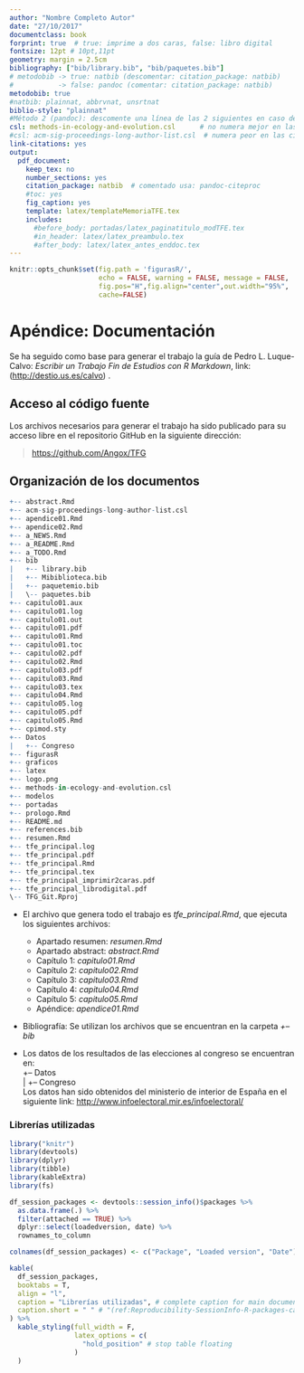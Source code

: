 ```yaml
---
author: "Nombre Completo Autor"
date: "27/10/2017"
documentclass: book
forprint: true  # true: imprime a dos caras, false: libro digital
fontsize: 12pt # 10pt,11pt
geometry: margin = 2.5cm 
bibliography: ["bib/library.bib", "bib/paquetes.bib"]
# metodobib -> true: natbib (descomentar: citation_package: natbib) 
#           -> false: pandoc (comentar: citation_package: natbib)
metodobib: true
#natbib: plainnat, abbrvnat, unsrtnat
biblio-style: "plainnat"
#Método 2 (pandoc): descomente una línea de las 2 siguientes en caso de usarlo
csl: methods-in-ecology-and-evolution.csl      # no numera mejor en las citas
#csl: acm-sig-proceedings-long-author-list.csl  # numera peor en las citas
link-citations: yes
output: 
  pdf_document:
    keep_tex: no
    number_sections: yes
    citation_package: natbib  # comentado usa: pandoc-citeproc
    #toc: yes
    fig_caption: yes
    template: latex/templateMemoriaTFE.tex
    includes:
      #before_body: portadas/latex_paginatitulo_modTFE.tex
      #in_header: latex/latex_preambulo.tex
      #after_body: latex/latex_antes_enddoc.tex
---
```




```r
knitr::opts_chunk$set(fig.path = 'figurasR/',
                      echo = FALSE, warning = FALSE, message = FALSE,
                      fig.pos="H",fig.align="center",out.width="95%",
                      cache=FALSE)

```


<!-- \setcounter{chapter}{2} -->
<!-- \setcounter{chapter}{2} escribir 2 para capítulo 3  -->
<!-- \pagenumbering{arabic} -->


\ifdefined\ifprincipal
\else
\setlength{\parindent}{1em}
\pagestyle{fancy}
\setcounter{tocdepth}{4}
\tableofcontents
<!-- \nocite{*} -->
\fi

\ifdefined\ifdoblecara
\fancyhead{}{}
\fancyhead[LE,RO]{\scriptsize\rightmark}
\fancyfoot[LO,RE]{\scriptsize\slshape \leftmark}
\fancyfoot[C]{}
\fancyfoot[LE,RO]{\footnotesize\thepage}
\else
\fancyhead{}{}
\fancyhead[RO]{\scriptsize\rightmark}
\fancyfoot[LO]{\scriptsize\slshape \leftmark}
\fancyfoot[C]{}
\fancyfoot[RO]{\footnotesize\thepage}
\fi
\renewcommand{\headrulewidth}{0.4pt}
\renewcommand{\footrulewidth}{0.4pt}

# Apéndice: Documentación

Se ha seguido como base para generar el trabajo la guía de Pedro L. Luque-Calvo: *Escribir un Trabajo Fin de Estudios con R Markdown*,  link:(<http://destio.us.es/calvo>) .

## Acceso al código fuente

Los archivos necesarios para generar el trabajo ha sido publicado para su acceso libre en el repositorio GitHub en la siguiente dirección:

> <https://github.com/Angox/TFG>

## Organización de los documentos

``` .R
+-- abstract.Rmd
+-- acm-sig-proceedings-long-author-list.csl
+-- apendice01.Rmd
+-- apendice02.Rmd
+-- a_NEWS.Rmd
+-- a_README.Rmd
+-- a_TODO.Rmd
+-- bib
|   +-- library.bib
|   +-- Mibiblioteca.bib
|   +-- paquetemio.bib
|   \-- paquetes.bib
+-- capitulo01.aux
+-- capitulo01.log
+-- capitulo01.out
+-- capitulo01.pdf
+-- capitulo01.Rmd
+-- capitulo01.toc
+-- capitulo02.pdf
+-- capitulo02.Rmd
+-- capitulo03.pdf
+-- capitulo03.Rmd
+-- capitulo03.tex
+-- capitulo04.Rmd
+-- capitulo05.log
+-- capitulo05.pdf
+-- capitulo05.Rmd
+-- cpimod.sty
+-- Datos
|   +-- Congreso
+-- figurasR
+-- graficos
+-- latex
+-- logo.png
+-- methods-in-ecology-and-evolution.csl
+-- modelos
+-- portadas
+-- prologo.Rmd
+-- README.md
+-- references.bib
+-- resumen.Rmd
+-- tfe_principal.log
+-- tfe_principal.pdf
+-- tfe_principal.Rmd
+-- tfe_principal.tex
+-- tfe_principal_imprimir2caras.pdf
+-- tfe_principal_librodigital.pdf
\-- TFG_Git.Rproj
```


- El archivo que genera todo el trabajo es *tfe_principal.Rmd*, que ejecuta los siguientes archivos:
  - Apartado resumen: *resumen.Rmd*
  - Apartado abstract: *abstract.Rmd*
  - Capítulo 1: *capitulo01.Rmd*
  - Capítulo 2: *capitulo02.Rmd*
  - Capítulo 3: *capitulo03.Rmd*
  - Capítulo 4: *capitulo04.Rmd*
  - Capítulo 5: *capitulo05.Rmd*
  - Apéndice: *apendice01.Rmd*
  
  
- Bibliografía: Se utilizan los archivos que se encuentran en la carpeta *+-- bib*

- Los datos de los resultados de las elecciones al congreso se encuentran en:  
  +-- Datos    
  |   +-- Congreso  
 Los datos han sido obtenidos del ministerio de interior de España en el siguiente link: <http://www.infoelectoral.mir.es/infoelectoral/>


### Librerías utilizadas


\renewcommand{\arraystretch}{0.6} <!-- decrease line spacing for the table -->
```r

library("knitr")
library(devtools)
library(dplyr)
library(tibble)
library(kableExtra)
library(fs)

df_session_packages <- devtools::session_info()$packages %>% 
  as.data.frame(.) %>% 
  filter(attached == TRUE) %>% 
  dplyr::select(loadedversion, date) %>% 
  rownames_to_column

colnames(df_session_packages) <- c("Package", "Loaded version", "Date")

kable(
  df_session_packages, 
  booktabs = T, 
  align = "l",
  caption = "Librerías utilizadas", # complete caption for main document
  caption.short = " " # "(ref:Reproducibility-SessionInfo-R-packages-caption)" # short caption for LoT
) %>% 
  kable_styling(full_width = F,
                latex_options = c(
                  "hold_position" # stop table floating
                ) 
  ) 
```
\renewcommand{\arraystretch}{1} <!-- reset row height/line spacing -->


